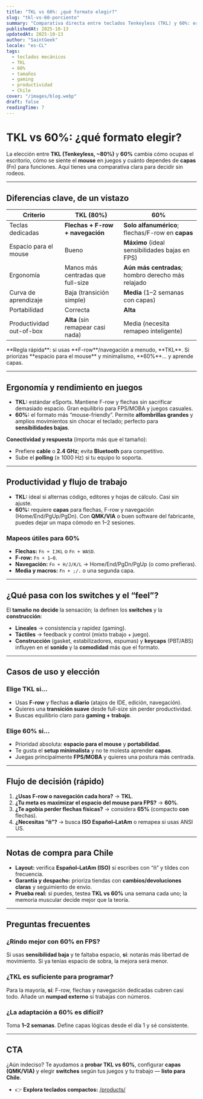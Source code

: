```yaml
---
title: "TKL vs 60%: ¿qué formato elegir?"
slug: "tkl-vs-60-porciento"
summary: "Comparativa directa entre teclados Tenkeyless (TKL) y 60%: ergonomía, espacio para el mouse, productividad, aprendizaje de capas y recomendaciones para gaming y trabajo. Incluye notas de compra para Chile."
publishedAt: 2025-10-13
updatedAt: 2025-10-13
author: "SaintGeek"
locale: "es-CL"
tags:
  - teclados mecánicos
  - TKL
  - 60%
  - tamaños
  - gaming
  - productividad
  - Chile
cover: "/images/blog.webp"
draft: false
readingTime: 7
---
```


# TKL vs 60%: ¿qué formato elegir?

La elección entre **TKL (Tenkeyless, ~80%)** y **60%** cambia cómo ocupas el escritorio, cómo se siente el **mouse** en juegos y cuánto dependes de **capas** (Fn) para funciones. Aquí tienes una comparativa clara para decidir sin rodeos.

---

## Diferencias clave, de un vistazo

| Criterio | **TKL (80%)** | **60%** |
|---|---|---|
| Teclas dedicadas | **Flechas + F-row + navegación** | **Solo alfanumérico**; flechas/F-row en **capas** |
| Espacio para el mouse | Bueno | **Máximo** (ideal sensibilidades bajas en FPS) |
| Ergonomía | Manos más centradas que full-size | **Aún más centradas**; hombro derecho más relajado |
| Curva de aprendizaje | Baja (transición simple) | **Media** (1–2 semanas con capas) |
| Portabilidad | Correcta | **Alta** |
| Productividad out-of-box | **Alta** (sin remapear casi nada) | Media (necesita remapeo inteligente) |

<Note>
**Regla rápida**: si usas **F-row**/navegación a menudo, **TKL**. Si priorizas **espacio para el mouse** y minimalismo, **60%**… y aprende capas.
</Note>

---

## Ergonomía y rendimiento en juegos

- **TKL:** estándar eSports. Mantiene F-row y flechas sin sacrificar demasiado espacio. Gran equilibrio para FPS/MOBA y juegos casuales.  
- **60%:** el formato más “mouse-friendly”. Permite **alfombrillas grandes** y amplios movimientos sin chocar el teclado; perfecto para **sensibilidades bajas**.

**Conectividad y respuesta** (importa más que el tamaño):
- Prefiere **cable** o **2.4 GHz**; evita **Bluetooth** para competitivo.  
- Sube el **polling** (≥ 1000 Hz) si tu equipo lo soporta.

---

## Productividad y flujo de trabajo

- **TKL:** ideal si alternas código, editores y hojas de cálculo. Casi sin ajuste.  
- **60%:** requiere **capas** para flechas, F-row y navegación (Home/End/PgUp/PgDn). Con **QMK/VIA** o buen software del fabricante, puedes dejar un mapa cómodo en 1–2 sesiones.

### Mapeos útiles para 60%
- **Flechas:** `Fn + IJKL` o `Fn + WASD`.  
- **F-row:** `Fn + 1–0`.  
- **Navegación:** `Fn + H/J/K/L` → Home/End/PgDn/PgUp (o como prefieras).  
- **Media y macros:** `Fn + ;/.` o una segunda capa.

---

## ¿Qué pasa con los switches y el “feel”?

El **tamaño no decide** la sensación; la definen los **switches** y la **construcción**:
- **Lineales** → consistencia y rapidez (gaming).  
- **Táctiles** → feedback y control (mixto trabajo + juego).  
- **Construcción** (gasket, estabilizadores, espumas) y **keycaps** (PBT/ABS) influyen en el **sonido** y la **comodidad** más que el formato.

---

## Casos de uso y elección

### Elige **TKL** si…
- Usas **F-row** y flechas **a diario** (atajos de IDE, edición, navegación).  
- Quieres una **transición suave** desde full-size sin perder productividad.  
- Buscas equilibrio claro para **gaming + trabajo**.

### Elige **60%** si…
- Prioridad absoluta: **espacio para el mouse** y **portabilidad**.  
- Te gusta el **setup minimalista** y no te molesta aprender **capas**.  
- Juegas principalmente **FPS/MOBA** y quieres una postura más centrada.

---

## Flujo de decisión (rápido)

1. **¿Usas F-row o navegación cada hora?** → **TKL**.  
2. **¿Tu meta es maximizar el espacio del mouse para FPS?** → **60%**.  
3. **¿Te agobia perder flechas físicas?** → considera **65%** (compacto **con** flechas).  
4. **¿Necesitas “ñ”?** → busca **ISO Español–LatAm** o remapea si usas ANSI US.

---

## Notas de compra para Chile

- **Layout:** verifica **Español–LatAm (ISO)** si escribes con “ñ” y tildes con frecuencia.  
- **Garantía y despacho:** prioriza tiendas con **cambios/devoluciones claras** y seguimiento de envío.  
- **Prueba real:** si puedes, testea **TKL vs 60%** una semana cada uno; la memoria muscular decide mejor que la teoría.

---

## Preguntas frecuentes

### ¿Rindo mejor con 60% en FPS?
Si usas **sensibilidad baja** y te faltaba espacio, **sí**: notarás más libertad de movimiento. Si ya tenías espacio de sobra, la mejora será menor.

### ¿TKL es suficiente para programar?
Para la mayoría, **sí**: F-row, flechas y navegación dedicadas cubren casi todo. Añade un **numpad externo** si trabajas con números.

### ¿La adaptación a 60% es difícil?
Toma **1–2 semanas**. Define capas lógicas desde el día 1 y sé consistente.

---

## CTA

¿Aún indeciso? Te ayudamos a **probar TKL vs 60%**, configurar **capas (QMK/VIA)** y elegir **switches** según tus juegos y tu trabajo — **listo para Chile**.  
- 👉 **Explora teclados compactos:** [/products/](//)

